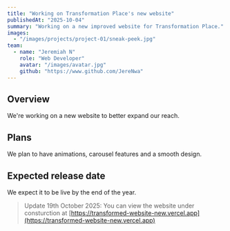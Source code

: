 ---
title: "Working on Transformation Place's new website"
publishedAt: "2025-10-04"
summary: "Working on a new improved website for Transformation Place."
images:
  - "/images/projects/project-01/sneak-peek.jpg"
team:
  - name: "Jeremiah N"
    role: "Web Developer"
    avatar: "/images/avatar.jpg"
    github: "https://www.github.com/JereNwa"
---

## Overview
We're working on a new website to better expand our reach.

## Plans
We plan to have animations, carousel features and a smooth design.

## Expected release date
We expect it to be live by the end of the year.


>Update 19th October 2025:
>You can view the website under consturction at [https://transformed-website-new.vercel.app](https://transformed-website-new.vercel.app)



